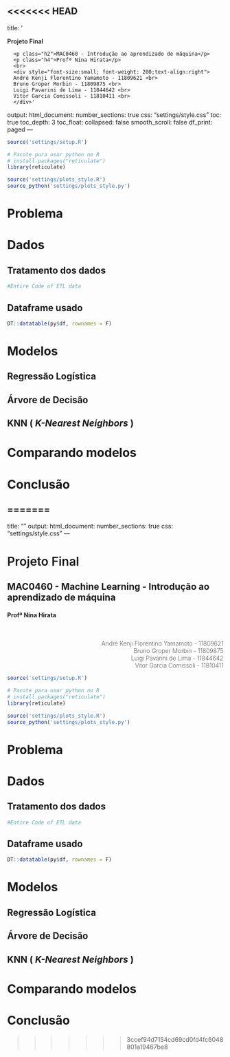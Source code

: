 <<<<<<< HEAD
---
title: '<p class="h1" style="font-weight:600">Projeto Final</p>
      <p class="h2">MAC0460 - Introdução ao aprendizado de máquina</p>
      <p class="h4">Profª Nina Hirata</p>
      <br>
      <div style="font-size:small; font-weight: 200;text-align:right">
      André Kenji Florentino Yamamoto - 11809621 <br>
      Bruno Groper Morbin - 11809875 <br>
      Luigi Pavarini de Lima - 11844642 <br>
      Vitor Garcia Comissoli - 11810411 <br>
      </div>'
output: 
  html_document:
    number_sections: true
    css: "settings/style.css"
    toc: true
    toc_depth: 3
    toc_float: 
      collapsed: false
      smooth_scroll: false
    df_print: paged
---

```r
source('settings/setup.R')
```

```r
# Pacote para usar python no R
# install.packages("reticulate")
library(reticulate)
```

```r
source('settings/plots_style.R')
source_python('settings/plots_style.py')
```

<!-- %%%%%%%%%%%%%%%%%%%%%%%%%%%%%%%%%%%%%%%%%%%%%%%%%%%%%%%%%%%%%%%%%%%%%%% -->
# Problema



<!-- %%%%%%%%%%%%%%%%%%%%%%%%%%%%%%%%%%%%%%%%%%%%%%%%%%%%%%%%%%%%%%%%%%%%%%% -->
# Dados

## Tratamento dos dados

```python
#Entire Code of ETL data
```

## Dataframe usado

```r
DT::datatable(py$df, rownames = F)
```

<!-- %%%%%%%%%%%%%%%%%%%%%%%%%%%%%%%%%%%%%%%%%%%%%%%%%%%%%%%%%%%%%%%%%%%%%%% -->
# Modelos

## Regressão Logística 
<!-- Regressão Logística -->



<!-- %%%%%%%%%%%%%%%%%%%%%%%%%%%%%%%%%%%%%%%%%%%%%%%%%%%%%%%%%%%%%%%%%%%%%%% -->
## Árvore de Decisão
<!-- Árvore de Decisão -->



<!-- %%%%%%%%%%%%%%%%%%%%%%%%%%%%%%%%%%%%%%%%%%%%%%%%%%%%%%%%%%%%%%%%%%%%%%% -->
## KNN ( _K-Nearest Neighbors_ )
<!-- kNN -->



<!-- %%%%%%%%%%%%%%%%%%%%%%%%%%%%%%%%%%%%%%%%%%%%%%%%%%%%%%%%%%%%%%%%%%%%%%% -->
# Comparando modelos



<!-- %%%%%%%%%%%%%%%%%%%%%%%%%%%%%%%%%%%%%%%%%%%%%%%%%%%%%%%%%%%%%%%%%%%%%%% -->
# Conclusão




<!-- ======================================================================= -->
<!-- Parte da formatação -->
<script src="settings/code.js"></script>
=======
---
title: ""
output: 
  html_document:
    number_sections: true
    css: "settings/style.css"
---
<!--------------------------------- Cabeçalho --------------------------------->
<h1 style="font-weight:600">Projeto Final</h1>
<h2>MAC0460 - Machine Learning - Introdução ao aprendizado de máquina</h2>
<h4>Profª Nina Hirata</h4>
<br>
<div style="font-size:revert; font-weight: 200;text-align:right">
André Kenji Florentino Yamamoto - 11809621 <br>
Bruno Groper Morbin - 11809875 <br>
Luigi Pavarini de Lima - 11844642 <br>
Vitor Garcia Comissoli - 11810411 <br>
</div>
<!----------------------------------------------------------------------------->

```r
source('settings/setup.R')
```

```r
# Pacote para usar python no R
# install.packages("reticulate")
library(reticulate)
```

```r
source('settings/plots_style.R')
source_python('settings/plots_style.py')
```


<!-- %%%%%%%%%%%%%%%%%%%%%%%%%%%%%%%%%%%%%%%%%%%%%%%%%%%%%%%%%%%%%%%%%%%%%%% -->
# Problema



<!-- %%%%%%%%%%%%%%%%%%%%%%%%%%%%%%%%%%%%%%%%%%%%%%%%%%%%%%%%%%%%%%%%%%%%%%% -->
# Dados

## Tratamento dos dados

```python
#Entire Code of ETL data
```

## Dataframe usado

```r
DT::datatable(py$df, rownames = F)
```


<!-- %%%%%%%%%%%%%%%%%%%%%%%%%%%%%%%%%%%%%%%%%%%%%%%%%%%%%%%%%%%%%%%%%%%%%%% -->
# Modelos

## Regressão Logística 
<!-- Regressão Logística -->



<!-- %%%%%%%%%%%%%%%%%%%%%%%%%%%%%%%%%%%%%%%%%%%%%%%%%%%%%%%%%%%%%%%%%%%%%%% -->
## Árvore de Decisão
<!-- Árvore de Decisão -->



<!-- %%%%%%%%%%%%%%%%%%%%%%%%%%%%%%%%%%%%%%%%%%%%%%%%%%%%%%%%%%%%%%%%%%%%%%% -->
## KNN ( _K-Nearest Neighbors_ )
<!-- kNN -->



<!-- %%%%%%%%%%%%%%%%%%%%%%%%%%%%%%%%%%%%%%%%%%%%%%%%%%%%%%%%%%%%%%%%%%%%%%% -->
# Comparando modelos



<!-- %%%%%%%%%%%%%%%%%%%%%%%%%%%%%%%%%%%%%%%%%%%%%%%%%%%%%%%%%%%%%%%%%%%%%%% -->
# Conclusão




<!-- ======================================================================= -->
<!-- Parte da formatação -->
<script src="settings/code.js"></script>
>>>>>>> 3ccef94d7154cd69cd0fd4fc6048801a19467be8

